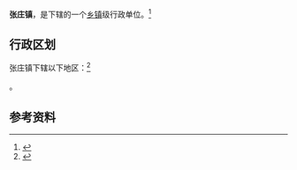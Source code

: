 {{中国乡级行政区|37/13/21/105/000}}

'''张庄镇'''，是{{PRC admin/fullname|37/13/21/105/000|3}}下辖的一个[[乡镇|乡镇]]级行政单位。<ref>{{PRC admin/ref sgc|{{PRC admin/parent|37/13/21/105/000}}}}</ref>

== 行政区划 ==

张庄镇下辖以下地区：<ref>{{PRC admin/ref sgc|37/13/21/105/000}}</ref>

{{PRC admin/children|37/13/21/105/000}}。

== 参考资料 ==

{{reflist}}

{{行政区划小作品}}
{{PRC admin/navcat|37/13/21/105/000}}